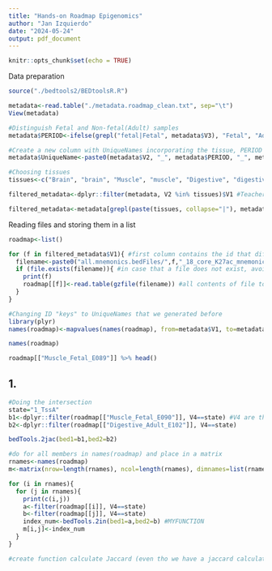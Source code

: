 ```yaml
---
title: "Hands-on Roadmap Epigenomics"
author: "Jan Izquierdo"
date: "2024-05-24"
output: pdf_document
---
```


```r
knitr::opts_chunk$set(echo = TRUE)
```

Data preparation
```r
source("./bedtools2/BEDtoolsR.R")

metadata<-read.table("./metadata.roadmap_clean.txt", sep="\t")
View(metadata)

#Distinguish Fetal and Non-fetal(Adult) samples
metadata$PERIOD<-ifelse(grepl("fetal|Fetal", metadata$V3), "Fetal", "Adult")

#Create a new column with UniqueNames incorporating the tissue, PERIOD and ID information
metadata$UniqueName<-paste0(metadata$V2, "_", metadata$PERIOD, "_", metadata$V1)

#Choosing tissues
tissues<-c("Brain", "brain", "Muscle", "muscle", "Digestive", "digestive", "Heart", "heart") 

filtered_metadata<-dplyr::filter(metadata, V2 %in% tissues)$V1 #Teacher's method

filtered_metadata<-metadata[grepl(paste(tissues, collapse="|"), metadata$V2)==TRUE,] #database of only the files that interest us (all that contain any of the words of tissues in column metadata$V2)
```
Reading files and storing them in a list
```r
roadmap<-list()

for (f in filtered_metadata$V1){ #first column contains the id that differs the files from each other (id of entry as well)
  filename<-paste0("all.mnemonics.bedFiles/",f,"_18_core_K27ac_mnemonics.bed.gz") #f is the ids
  if (file.exists(filename)){ #in case that a file does not exist, avoid errors
    print(f)
    roadmap[[f]]<-read.table(gzfile(filename)) #all contents of file to roadmap #"dictionary" with the ID as key
  }
}

#Changing ID "keys" to UniqueNames that we generated before
library(plyr)
names(roadmap)<-mapvalues(names(roadmap), from=metadata$V1, to=metadata$UniqueName)

names(roadmap)

roadmap[["Muscle_Fetal_E089"]] %>% head()
```

## 1.

```r
#Doing the intersection
state="1_TssA"
b1<-dplyr::filter(roadmap[["Muscle_Fetal_E090"]], V4==state) #V4 are the promoters (if we did all genomes it'd almost the same), we choose 1 promoter
b2<-dplyr::filter(roadmap[["Digestive_Adult_E102"]], V4==state)

bedTools.2jac(bed1=b1,bed2=b2)

#do for all members in names(roadmap) and place in a matrix
rnames<-names(roadmap)
m<-matrix(nrow=length(rnames), ncol=length(rnames), dimnames=list(rnames), names(roadmap)) #matrix of rnames dimensions

for (i in rnames){
  for (j in rnames){
    print(c(i,j))
    a<-filter(roadmap[[i]], V4==state)
    b<-filter(roadmap[[j]], V4==state)
    index_num<-bedTools.2in(bed1=a,bed2=b) #MYFUNCTION
    m[i,j]<-index_num
  }
}

#create function calculate Jaccard (even tho we have a jaccard calculating function in BEDtools file)
```

